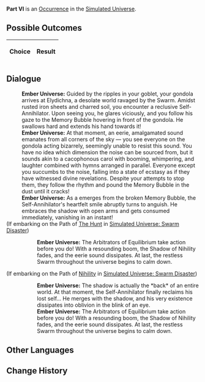 {{Simulated Universe Event Infobox
|title         = Part VI
|image         = 2.png
|type          =
|domains_su    = 
|domains_ext   = 
|domains_swarm = 
|domains_gng   = 
|requirements  =
|prev          = 
|next          = 
|indexRewards  =
|characters    = 
}}
'''Part VI''' is an [[Simulated Universe/Occurrence|Occurrence]] in the [[Simulated Universe]].

==Possible Outcomes==
{| class="article-table"
!Choice
!Result

|}

<!--
==Gameplay Notes==

-->
==Dialogue==
{{Dialogue Start}}
:'''Ember Universe:''' Guided by the ripples in your goblet, your gondola arrives at Elydichna, a desolate world ravaged by the Swarm. Amidst rusted iron sheets and charred soil, you encounter a reclusive Self-Annihilator. Upon seeing you, he glares viciously, and you follow his gaze to the Memory Bubble hovering in front of the gondola. He swallows hard and extends his hand towards it!
:'''Ember Universe:''' At that moment, an eerie, amalgamated sound emanates from all corners of the sky &mdash; you see everyone on the gondola acting bizarrely, seemingly unable to resist this sound. You have no idea which dimension the noise can be sourced from, but it sounds akin to a cacophonous carol with booming, whimpering, and laughter combined with hymns arranged in parallel. Everyone except you succumbs to the noise, falling into a state of ecstasy as if they have witnessed divine revelations. Despite your attempts to stop them, they follow the rhythm and pound the Memory Bubble in the dust until it cracks!
:'''Ember Universe:''' As a {{Color|Keyword|Shadow of Nihility}} emerges from the broken Memory Bubble, the Self-Annihilator's heartfelt smile abruptly turns to anguish. He embraces the shadow with open arms and gets consumed immediately, vanishing in an instant!
;(If embarking on the Path of [[Simulated Universe/Paths#The Hunt|The Hunt]] in [[Simulated Universe: Swarm Disaster]])
:{{SU Special Dialogue|The Hunt|Kill it, quick!|You don't want to be eaten by it!}}
::'''Ember Universe:''' The Arbitrators of Equilibrium take action before you do! With a resounding boom, the Shadow of Nihility fades, and the eerie sound dissipates. At last, the restless Swarm throughout the universe begins to calm down.
;(If embarking on the Path of [[Simulated Universe/Paths#Nihility|Nihility]] in [[Simulated Universe: Swarm Disaster]])
:{{SU Special Dialogue|Nihility|What kind of a Shadow of Nihility is it?|You don't understand.}}
::'''Ember Universe:''' The shadow is actually the *back* of an entire world. At that moment, the Self-Annihilator finally reclaims his lost self... He merges with the shadow, and his very existence dissipates into oblivion in the blink of an eye.
::'''Ember Universe:''' The Arbitrators of Equilibrium take action before you do! With a resounding boom, the Shadow of Nihility fades, and the eerie sound dissipates. At last, the restless Swarm throughout the universe begins to calm down.
{{Dialogue End}}

==Other Languages==
{{Other Languages
|en    = Part VI
|zhs   = 其六
|zht   = 其六
|ja    = その6
|ko    = VI
|es    = Parte VI
|fr    = Partie VI
|ru    = VI
|th    = ตอน 6
|vi    = Phần 6
|de    = Teil 6
|id    = Bagian VI
|pt    = Parte VI
}}

==Change History==
{{Change History|1.0}}
